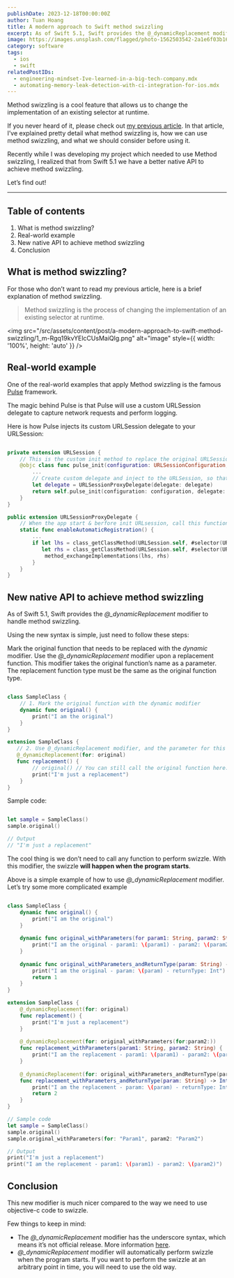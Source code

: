 ```yaml
---
publishDate: 2023-12-18T00:00:00Z
author: Tuan Hoang
title: A modern approach to Swift method swizzling
excerpt: As of Swift 5.1, Swift provides the @_dynamicReplacement modifier to handle method swizzling. Let's find out how to use it!
image: https://images.unsplash.com/flagged/photo-1562503542-2a1e6f03b16b?q=80&w=1974&auto=format&fit=crop&ixlib=rb-4.0.3&ixid=M3wxMjA3fDB8MHxwaG90by1wYWdlfHx8fGVufDB8fHx8fA%3D%3D
category: software
tags:
  - ios
  - swift
relatedPostIDs: 
  - engineering-mindset-Ive-learned-in-a-big-tech-company.mdx
  - automating-memory-leak-detection-with-ci-integration-for-ios.mdx
---
```


Method swizzling is a cool feature that allows us to change the implementation of an existing selector at runtime.

If you never heard of it, please check out [my previous article](https://magz.techover.io/2021/07/25/method-swizzling-in-swift/). In that article, I’ve explained pretty detail what method swizzling is, how we can use method swizzling, and what we should consider before using it.

Recently while I was developing my project which needed to use Method swizzling, I realized that from Swift 5.1 we have a better native API to achieve method swizzling.

Let’s find out!

---

## Table of contents

1. What is method swizzling?
2. Real-world example
3. New native API to achieve method swizzling
4. Conclusion

## What is method swizzling?

For those who don’t want to read my previous article, here is a brief explanation of method swizzling.

> Method swizzling is the process of changing the implementation of an existing selector at runtime.

<img src="/src/assets/content/post/a-modern-approach-to-swift-method-swizzling/1_m-Rgq19kvYElcCUsMaiQlg.png" alt="image" style={{ width: '100%', height: 'auto' }} />

## Real-world example

One of the real-world examples that apply Method swizzling is the famous [Pulse](https://github.com/kean/Pulse) framework.

The magic behind Pulse is that Pulse will use a custom URLSession delegate to capture network requests and perform logging.

Here is how Pulse injects its custom URLSession delegate to your URLSession:

```swift

private extension URLSession {
    // This is the custom init method to replace the original URLSession.init
    @objc class func pulse_init(configuration: URLSessionConfiguration, delegate: URLSessionDelegate?, delegateQueue: OperationQueue?) -> URLSession {
        ...
        // Create custom delegate and inject to the URLSession, so that later Pulse can perform custom logic in this delegate to capture network logs.
        let delegate = URLSessionProxyDelegate(delegate: delegate)
        return self.pulse_init(configuration: configuration, delegate: delegate, delegateQueue: delegateQueue)
    }
}

public extension URLSessionProxyDelegate {
    // When the app start & berfore init URLsession, call this function to perform method swizzling 
    static func enableAutomaticRegistration() {
        ...
        if let lhs = class_getClassMethod(URLSession.self, #selector(URLSession.init(configuration:delegate:delegateQueue:))),
           let rhs = class_getClassMethod(URLSession.self, #selector(URLSession.pulse_init(configuration:delegate:delegateQueue:))) {
            method_exchangeImplementations(lhs, rhs)
        }
    }
}

```

## New native API to achieve method swizzling

As of Swift 5.1, Swift provides the *@_dynamicReplacement* modifier to handle method swizzling.

Using the new syntax is simple, just need to follow these steps:

Mark the original function that needs to be replaced with the *dynamic* modifier.
Use the *@_dynamicReplacement* modifier upon a replacement function. This modifier takes the original function’s name as a parameter.
The replacement function type must be the same as the original function type.

```swift

class SampleClass {
    // 1. Mark the original function with the dynamic modifier
    dynamic func original() {
        print("I am the original")
    }
}

extension SampleClass {
   // 2. Use @_dynamicReplacement modifier, and the parameter for this modifier is the name of original function.
   @_dynamicReplacement(for: original)
   func replacement() {
        // original() // You can still call the original function here.
        print("I'm just a replacement")
    }
}

```

Sample code:

```swift

let sample = SampleClass()
sample.original()

// Output
// "I'm just a replacement"

```

The cool thing is we don’t need to call any function to perform swizzle. With this modifier, the swizzle **will happen when the program starts**.

Above is a simple example of how to use *@_dynamicReplacement* modifier. Let’s try some more complicated example

```swift

class SampleClass {
    dynamic func original() {
        print("I am the original")
    }
    
    dynamic func original_withParameters(for param1: String, param2: String) {
        print("I am the original - param1: \(param1) - param2: \(param2)")
    }
    
    dynamic func original_withParameters_andReturnType(param: String) -> Int {
        print("I am the original - param: \(param) - returnType: Int")
        return 1
    }
}

extension SampleClass {
    @_dynamicReplacement(for: original)
    func replacement() {
        print("I'm just a replacement")
    }
    
    @_dynamicReplacement(for: original_withParameters(for:param2:))
    func replacement_withParameters(param1: String, param2: String) {
        print("I am the replacement - param1: \(param1) - param2: \(param2)")
    }
    
    @_dynamicReplacement(for: original_withParameters_andReturnType(param:))
    func replacement_withParameters_andReturnType(param: String) -> Int {
        print("I am the replacement - param: \(param) - returnType: Int")
        return 2
    }
}

// Sample code
let sample = SampleClass()
sample.original()
sample.original_withParameters(for: "Param1", param2: "Param2")

// Output
print("I'm just a replacement")
print("I am the replacement - param1: \(param1) - param2: \(param2)")

```

## Conclusion

This new modifier is much nicer compared to the way we need to use objective-c code to swizzle.

Few things to keep in mind:

- The *@_dynamicReplacement* modifier has the underscore syntax, which means it’s not official release. More information [here](https://github.com/apple/swift/blob/main/docs/ReferenceGuides/UnderscoredAttributes.md).
- *@_dynamicReplacement* modifier will automatically perform swizzle when the program starts. If you want to perform the swizzle at an arbitrary point in time, you will need to use the old way.